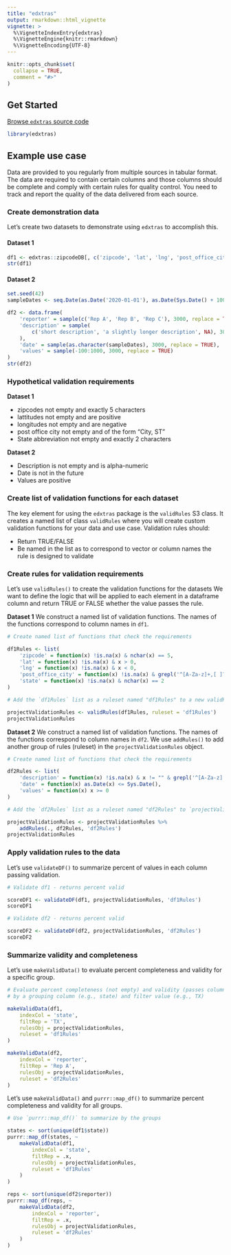 ```yaml
---
title: "edxtras"
output: rmarkdown::html_vignette
vignette: >
  %\VignetteIndexEntry{edxtras}
  %\VignetteEngine{knitr::rmarkdown}
  %\VignetteEncoding{UTF-8}
---
```


```r
knitr::opts_chunk$set(
  collapse = TRUE,
  comment = "#>"
)
```

## Get Started

[Browse `edxtras` source code](https://github.com/peernisse/edxtras)

```r
library(edxtras)
```

## Example use case
Data are provided to you regularly from multiple sources in tabular format. The data are required to contain certain columns and those columns should be complete and comply with certain rules for quality control. You need to track and report the quality of the data delivered from each source.

### Create demonstration data

Let's create two datasets to demonstrate using `edxtras` to accomplish this.

#### Dataset 1
```r
df1 <- edxtras::zipcodeDB[, c('zipcode', 'lat', 'lng', 'post_office_city', 'state')]
str(df1)

```

#### Dataset 2
```r
set.seed(42)
sampleDates <- seq.Date(as.Date('2020-01-01'), as.Date(Sys.Date() + 100), 'day')

df2 <- data.frame(
    'reporter' = sample(c('Rep A', 'Rep B', 'Rep C'), 3000, replace = TRUE),
    'description' = sample(
        c('short description', 'a slightly longer description', NA), 3000, replace = TRUE
    ),
    'date' = sample(as.character(sampleDates), 3000, replace = TRUE),
    'values' = sample(-100:1000, 3000, replace = TRUE)
)
str(df2)
```

### Hypothetical validation requirements

**Dataset 1**

- zipcodes not empty and exactly 5 characters
- lattitudes not empty and are positive
- longitudes not empty and are negative
- post office city not empty and of the form "City, ST"
- State abbreviation not empty and exactly 2 characters

**Dataset 2**

- Description is not empty and is alpha-numeric
- Date is not in the future
- Values are positive

### Create list of validation functions for each dataset
The key element for using the `edxtras` package is the `validRules` S3 class. It creates a named list of class `validRules` where you will create custom validation functions for your data and use case. Validation rules should:

* Return TRUE/FALSE
* Be named in the list as to correspond to vector or column names the rule is designed to validate

### Create rules for validation requirements

Let's use `validRules()` to create the validation functions for the datasets
We want to define the logic that will be applied to each element in a dataframe column and return TRUE or FALSE whether the value passes the rule.

**Dataset 1**
We construct a named list of validation functions. The names of the functions correspond to column names in `df1`.

```r
# Create named list of functions that check the requirements 

df1Rules <- list(
    'zipcode' = function(x) !is.na(x) & nchar(x) == 5,
    'lat' = function(x) !is.na(x) & x > 0,
    'lng' = function(x) !is.na(x) & x < 0,
    'post_office_city' = function(x) !is.na(x) & grepl('^[A-Za-z]+,[ ]?[A-Za-z]+{2,}$', x),
    'state' = function(x) !is.na(x) & nchar(x) == 2
)

# Add the `df1Rules` list as a ruleset named "df1Rules" to a new validRules() object

projectValidationRules <- validRules(df1Rules, ruleset = 'df1Rules')
projectValidationRules


```

**Dataset 2**
We construct a named list of validation functions. The names of the functions correspond to column names in `df2`. We use `addRules()` to add another group of rules (ruleset) in the `projectValidationRules` object.

```r

# Create named list of functions that check the requirements 

df2Rules <- list(
    'description' = function(x) !is.na(x) & x != "" & grepl('^[A-Za-z]', x),
    'date' = function(x) as.Date(x) <= Sys.Date(),
    'values' = function(x) x >= 0
)

# Add the `df2Rules` list as a ruleset named "df2Rules" to `projectValidationRules`

projectValidationRules <- projectValidationRules %>% 
    addRules(., df2Rules, 'df2Rules')
projectValidationRules


```

### Apply validation rules to the data

Let's use `validateDF()` to summarize percent of values in each column passing validation.

```r
# Validate df1 - returns percent valid

scoreDF1 <- validateDF(df1, projectValidationRules, 'df1Rules')
scoreDF1

# Validate df2 - returns percent valid

scoreDF2 <- validateDF(df2, projectValidationRules, 'df2Rules')
scoreDF2
```


### Summarize validity and completeness

Let's use `makeValidData()` to evaluate percent completeness and validity for a specific group.

```r
# Evaluate percent completeness (not empty) and validity (passes column rule) 
# by a grouping column (e.g., state) and filter value (e.g., TX)

makeValidData(df1, 
    indexCol = 'state', 
    filtRep = 'TX', 
    rulesObj = projectValidationRules, 
    ruleset = 'df1Rules'
)

makeValidData(df2, 
    indexCol = 'reporter', 
    filtRep = 'Rep A', 
    rulesObj = projectValidationRules, 
    ruleset = 'df2Rules'
)

```

Let's use `makeValidData()` and `purrr::map_df()` to summarize percent completeness and validity for all groups.

```r
# Use `purrr::map_df()` to summarize by the groups

states <- sort(unique(df1$state))
purrr::map_df(states, ~ 
    makeValidData(df1, 
        indexCol = 'state', 
        filtRep = .x, 
        rulesObj = projectValidationRules, 
        ruleset = 'df1Rules'
    )           
)

reps <- sort(unique(df2$reporter))
purrr::map_df(reps, ~ 
    makeValidData(df2, 
        indexCol = 'reporter', 
        filtRep = .x, 
        rulesObj = projectValidationRules, 
        ruleset = 'df2Rules'
    )           
)
```


